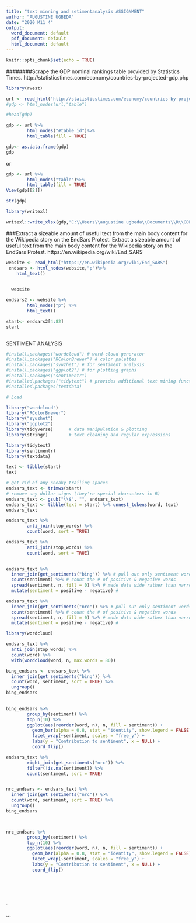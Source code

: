 ---
title: "text minning and setimentanalysis ASSIGNMENT"
author: "AUGUSTINE UGBEDA"
date: "2020 M11 4"
output:
  word_document: default
  pdf_document: default
  html_document: default
---

```{r setup, include=FALSE}
knitr::opts_chunk$set(echo = TRUE)
```
########Scrape the GDP nominal rankings table provided by Statistics Times. http://statisticstimes.com/economy/countries-by-projected-gdp.php
```{r}
library(rvest)

```

```{r}
url <- read_html("http://statisticstimes.com/economy/countries-by-projected-gdp.php")
#gdp <- html_nodes(url,"table")

#head(gdp)

```

```{r}
gdp <- url %>%
        html_nodes("#table_id")%>%
        html_table(fill = TRUE)

gdp<- as.data.frame(gdp)
gdp
```
or
```{r}
gdp <- url %>%
        html_nodes("table")%>%
        html_table(fill = TRUE)
View(gdp[[2]])
```

```{r}
str(gdp)
```

```{r}
library(writexl)

writexl::write_xlsx(gdp,"C:\\Users\\augustine ugbeda\\Documents\\R\\GDP.xlsx")

```
###Extract a sizeable amount of useful text from the main body content for the Wikipedia story on the EndSars Protest. Extract a sizeable amount of useful text from the main body content for the Wikipedia story on the EndSars Protest. https://en.wikipedia.org/wiki/End_SARS
```{r}
website <- read_html("https://en.wikipedia.org/wiki/End_SARS")
 endsars <- html_nodes(website,"p")%>%
    html_text()
  

  website
```


```{r}
endsars2 <- website %>%
        html_nodes("p") %>%
        html_text()

start<- endsars2[4:82]
start



```


SENTIMENT ANALYSIS

```{r}

#install.packages("wordcloud") # word-cloud generator 
#install.packages("RColorBrewer") # color palettes
#install.packages("syuzhet") # for sentiment analysis
#install.packages("ggplot2") # for plotting graphs
#install.packages("sentimentr")
#installed.packages("tidytext") # provides additional text mining functions
#installed.packages(textdata)

# Load

library("wordcloud")
library("RColorBrewer")
library("syuzhet")
library("ggplot2")
library(tidyverse)      # data manipulation & plotting
library(stringr)        # text cleaning and regular expressions

library(tidytext)
library(sentimentr)
library(textdata)
```

```{r}
text <- tibble(start)
text

```






```{r}
# get rid of any sneaky trailing spaces
endsars_text <- trimws(start)
# remove any dollar signs (they're special characters in R)
endsars_text <- gsub("\\$", "", endsars_text) 
endsars_text <- tibble(text = start) %>% unnest_tokens(word, text)
endsars_text
```

```{r}
endsars_text %>%
        anti_join(stop_words) %>%
        count(word, sort = TRUE)
```

```{r}
endsars_text %>%
        anti_join(stop_words) %>%
        count(word, sort = TRUE)
        
```




```{r}
endsars_text %>%
  inner_join(get_sentiments("bing")) %>% # pull out only sentiment words
  count(sentiment) %>% # count the # of positive & negative words
  spread(sentiment, n, fill = 0) %>% # made data wide rather than narrow
  mutate(sentiment = positive - negative) #
```

```{r}
endsars_text %>%
  inner_join(get_sentiments("nrc")) %>% # pull out only sentiment words
  count(sentiment) %>% # count the # of positive & negative words
  spread(sentiment, n, fill = 0) %>% # made data wide rather than narrow
  mutate(sentiment = positive - negative) #
```


```{r}
library(wordcloud)

endsars_text %>%
  anti_join(stop_words) %>%
  count(word) %>%
  with(wordcloud(word, n, max.words = 80))

```

```{r}

 
bing_endsars <- endsars_text %>%
  inner_join(get_sentiments("bing")) %>%
  count(word, sentiment, sort = TRUE) %>%
  ungroup()
bing_endsars
       

```
  
```{r}
 
bing_endsars %>%
        group_by(sentiment) %>%
        top_n(10) %>%
        ggplot(aes(reorder(word, n), n, fill = sentiment)) +
          geom_bar(alpha = 0.8, stat = "identity", show.legend = FALSE) +
          facet_wrap(~sentiment, scales = "free_y") +
          labs(y = "Contribution to sentiment", x = NULL) +
          coord_flip()
```

```{r}
endsars_text %>%
        right_join(get_sentiments("nrc")) %>%
        filter(!is.na(sentiment)) %>%
        count(sentiment, sort = TRUE)


nrc_endsars <- endsars_text %>%
  inner_join(get_sentiments("nrc")) %>%
  count(word, sentiment, sort = TRUE) %>%
  ungroup()
bing_endsars




```

```{r}
nrc_endsars %>%
        group_by(sentiment) %>%
        top_n(10) %>%
        ggplot(aes(reorder(word, n), n, fill = sentiment)) +
          geom_bar(alpha = 0.8, stat = "identity", show.legend = FALSE) +
          facet_wrap(~sentiment, scales = "free_y") +
          labs(y = "Contribution to sentiment", x = NULL) +
          coord_flip()
```

```{r}

```

```{r}


```

```{r}

```

```{r}

```

```{r}

```

`

```

